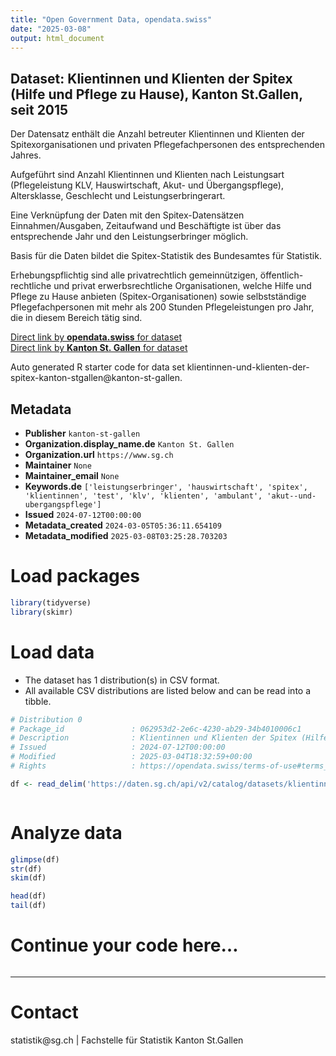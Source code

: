```yaml
---
title: "Open Government Data, opendata.swiss"
date: "2025-03-08"
output: html_document
---
```


## Dataset: Klientinnen und Klienten der Spitex (Hilfe und Pflege zu Hause), Kanton St.Gallen, seit 2015

Der Datensatz enthält die Anzahl betreuter Klientinnen und Klienten der Spitexorganisationen und privaten Pflegefachpersonen des entsprechenden Jahres.


Aufgeführt sind Anzahl Klientinnen und Klienten nach Leistungsart (Pflegeleistung KLV, Hauswirtschaft, Akut- und Übergangspflege), Altersklasse, Geschlecht und Leistungserbringerart. 

Eine Verknüpfung der Daten mit den Spitex-Datensätzen Einnahmen/Ausgaben, Zeitaufwand und Beschäftigte ist über das entsprechende Jahr und den Leistungserbringer möglich.

Basis für die Daten bildet die Spitex-Statistik des Bundesamtes für Statistik.

Erhebungspflichtig sind alle privatrechtlich gemeinnützigen, öffentlich-rechtliche und privat erwerbsrechtliche Organisationen, welche Hilfe und Pflege zu Hause anbieten (Spitex-Organisationen) sowie selbstständige Pflegefachpersonen mit mehr als 200 Stunden Pflegeleistungen pro Jahr, die in diesem Bereich tätig sind.

[Direct link by **opendata.swiss** for dataset](https://opendata.swiss/de/dataset/klientinnen-und-klienten-der-spitex-hilfe-und-pflege-zu-hause-kanton-st-gallen-seit-2015)<br>
[Direct link by **Kanton St. Gallen** for dataset](https://daten.sg.ch/explore/dataset/klientinnen-und-klienten-der-spitex-kanton-stgallen/)

Auto generated R starter code for data set klientinnen-und-klienten-der-spitex-kanton-stgallen@kanton-st-gallen.

## Metadata

- **Publisher** `kanton-st-gallen`
- **Organization.display_name.de** `Kanton St. Gallen`
- **Organization.url** `https://www.sg.ch`
- **Maintainer** `None`
- **Maintainer_email** `None`
- **Keywords.de** `['leistungserbringer', 'hauswirtschaft', 'spitex', 'klientinnen', 'test', 'klv', 'klienten', 'ambulant', 'akut--und-ubergangspflege']`
- **Issued** `2024-07-12T00:00:00`
- **Metadata_created** `2024-03-05T05:36:11.654109`
- **Metadata_modified** `2025-03-08T03:25:28.703203`


# Load packages

```r

library(tidyverse)
library(skimr)

```

# Load data

-   The dataset has 1 distribution(s) in CSV format.
-   All available CSV distributions are listed below and can be read into a tibble.

```r

# Distribution 0
# Package_id               : 062953d2-2e6c-4230-ab29-34b4010006c1
# Description              : Klientinnen und Klienten der Spitex (Hilfe und Pflege zu Hause), Kanton St.Gallen, seit 2015 (csv)
# Issued                   : 2024-07-12T00:00:00
# Modified                 : 2025-03-04T18:32:59+00:00
# Rights                   : https://opendata.swiss/terms-of-use#terms_by

df <- read_delim('https://daten.sg.ch/api/v2/catalog/datasets/klientinnen-und-klienten-der-spitex-kanton-stgallen/exports/csv?use_labels=true')



```

# Analyze data

```r

glimpse(df)
str(df)
skim(df)

head(df)
tail(df)

```

# Continue your code here...

```r

```

------------------------------------------------------------------------

# Contact

statistik@sg.ch | Fachstelle für Statistik Kanton St.Gallen
